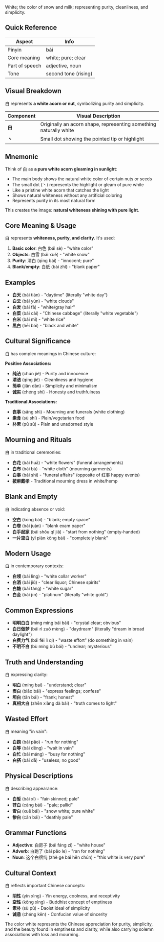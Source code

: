 White; the color of snow and milk; representing purity, cleanliness, and simplicity.

## Quick Reference

| Aspect         | Info                 |
| -------------- | -------------------- |
| Pinyin         | bái                  |
| Core meaning   | white; pure; clear   |
| Part of speech | adjective, noun      |
| Tone           | second tone (rising) |

## Visual Breakdown

白 represents **a white acorn or nut**, symbolizing purity and simplicity.

| Component | Visual Description                                                |
| --------- | ----------------------------------------------------------------- |
| **白**    | Originally an acorn shape, representing something naturally white |
| **丶**    | Small dot showing the pointed tip or highlight                    |

## Mnemonic

Think of 白 as **a pure white acorn gleaming in sunlight**:

- The main body shows the natural white color of certain nuts or seeds
- The small dot (丶) represents the highlight or gleam of pure white
- Like a pristine white acorn that catches the light
- Shows natural whiteness without any artificial coloring
- Represents purity in its most natural form

This creates the image: **natural whiteness shining with pure light**.

## Core Meaning & Usage

白 represents **whiteness, purity, and clarity**. It's used:

1. **Basic color**: 白色 (bái sè) - "white color"
2. **Objects**: 白雪 (bái xuě) - "white snow"
3. **Purity**: 清白 (qīng bái) - "innocent; pure"
4. **Blank/empty**: 白纸 (bái zhǐ) - "blank paper"

## Examples

- **白天** (bái tiān) - "daytime" (literally "white day")
- **白云** (bái yún) - "white clouds"
- **白发** (bái fà) - "white/gray hair"
- **白菜** (bái cài) - "Chinese cabbage" (literally "white vegetable")
- **白米** (bái mǐ) - "white rice"
- **黑白** (hēi bái) - "black and white"

## Cultural Significance

白 has complex meanings in Chinese culture:

**Positive Associations:**

- **纯洁** (chún jié) - Purity and innocence
- **清洁** (qīng jié) - Cleanliness and hygiene
- **简单** (jiǎn dān) - Simplicity and minimalism
- **诚实** (chéng shí) - Honesty and truthfulness

**Traditional Associations:**

- **丧事** (sāng shì) - Mourning and funerals (white clothing)
- **素食** (sù shí) - Plain/vegetarian food
- **朴素** (pǔ sù) - Plain and unadorned style

## Mourning and Rituals

白 in traditional ceremonies:

- **白花** (bái huā) - "white flowers" (funeral arrangements)
- **白布** (bái bù) - "white cloth" (mourning garments)
- **白事** (bái shì) - "funeral affairs" (opposite of 红事 happy events)
- **披麻戴孝** - Traditional mourning dress in white/hemp

## Blank and Empty

白 indicating absence or void:

- **空白** (kōng bái) - "blank; empty space"
- **白卷** (bái juàn) - "blank exam paper"
- **白手起家** (bái shǒu qǐ jiā) - "start from nothing" (empty-handed)
- **一片空白** (yī piàn kōng bái) - "completely blank"

## Modern Usage

白 in contemporary contexts:

- **白领** (bái lǐng) - "white collar worker"
- **白酒** (bái jiǔ) - "clear liquor; Chinese spirits"
- **白糖** (bái táng) - "white sugar"
- **白金** (bái jīn) - "platinum" (literally "white gold")

## Common Expressions

- **明明白白** (míng míng bái bái) - "crystal clear; obvious"
- **白日做梦** (bái rì zuò mèng) - "daydream" (literally "dream in broad daylight")
- **白费力气** (bái fèi lì qi) - "waste effort" (do something in vain)
- **不明不白** (bù míng bù bái) - "unclear; mysterious"

## Truth and Understanding

白 expressing clarity:

- **明白** (míng bai) - "understand; clear"
- **表白** (biǎo bái) - "express feelings; confess"
- **坦白** (tǎn bái) - "frank; honest"
- **真相大白** (zhēn xiàng dà bái) - "truth comes to light"

## Wasted Effort

白 meaning "in vain":

- **白跑** (bái pǎo) - "run for nothing"
- **白等** (bái děng) - "wait in vain"
- **白忙** (bái máng) - "busy for nothing"
- **白搭** (bái dā) - "useless; no good"

## Physical Descriptions

白 describing appearance:

- **白皙** (bái xī) - "fair-skinned; pale"
- **苍白** (cāng bái) - "pale; pallid"
- **雪白** (xuě bái) - "snow white; pure white"
- **惨白** (cǎn bái) - "deathly pale"

## Grammar Functions

- **Adjective**: 白房子 (bái fáng zi) - "white house"
- **Adverb**: 白跑了 (bái pǎo le) - "ran for nothing"
- **Noun**: 这个白很纯 (zhè ge bái hěn chún) - "this white is very pure"

## Cultural Context

白 reflects important Chinese concepts:

- **阴性** (yīn xìng) - Yin energy, coolness, and receptivity
- **空性** (kōng xìng) - Buddhist concept of emptiness
- **素朴** (sù pǔ) - Daoist ideal of simplicity
- **诚恳** (chéng kěn) - Confucian value of sincerity

The color white represents the Chinese appreciation for purity, simplicity, and the beauty found in
emptiness and clarity, while also carrying solemn associations with loss and mourning.
